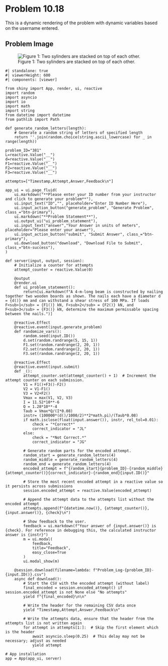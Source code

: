 # Problem 10.18 {.unnumbered}

This is a dynamic rendering of the problem with dynamic variables based on the username entered. 


## Problem Image

![Figure 1: Two sylinders are stacked on top of each other.](images/381.png){fig-alt="A beam of legnth 2L is mounted to the wall on the left side. A force of F1 is applied a distance of L/2 from the wall, a force of F2 is applied a distance of L from the wall, and a force F3 is applied a distance of 2L from the wall. The beam has a rectangular cross section of height 12 cm and width 8 cm. A nail is in the center of the beam holding two pieces together."}

```shinylive-python
#| standalone: true
#| viewerHeight: 600
#| components: [viewer]

from shiny import App, render, ui, reactive
import random
import asyncio
import io
import math
import string
from datetime import datetime
from pathlib import Path

def generate_random_letters(length):
    # Generate a random string of letters of specified length
    return ''.join(random.choice(string.ascii_lowercase) for _ in range(length))  

problem_ID="381"
L=reactive.Value("__")
d=reactive.Value("__")
F1=reactive.Value("__")
F2=reactive.Value("__")
F3=reactive.Value("__")
  
attempts=["Timestamp,Attempt,Answer,Feedback\n"]

app_ui = ui.page_fluid(
    ui.markdown("**Please enter your ID number from your instructor and click to generate your problem**"),
    ui.input_text("ID","", placeholder="Enter ID Number Here"),
    ui.input_action_button("generate_problem", "Generate Problem", class_="btn-primary"),
    ui.markdown("**Problem Statement**"),
    ui.output_ui("ui_problem_statement"),
    ui.input_text("answer","Your Answer in units of meters", placeholder="Please enter your answer"),
    ui.input_action_button("submit", "Submit Answer", class_="btn-primary"),
    ui.download_button("download", "Download File to Submit", class_="btn-success"),
)

def server(input, output, session):
    # Initialize a counter for attempts
    attempt_counter = reactive.Value(0)

    @output
    @render.ui
    def ui_problem_statement():
        return[ui.markdown(f"A 4-m-long beam is constructed by nailing together two wooden boards as shown. The nails each have a diameter d = {d()} mm and can withstand a shear stress of 100 MPa. If loads F<sub>1</sub> = {F1()} kN, F<sub>2</sub> = {F2()} kN, and F<sub>3</sub> = {F3()} kN, determine the maximum permissable spacing between the nails.")]
    
    @reactive.Effect
    @reactive.event(input.generate_problem)
    def randomize_vars():
        random.seed(input.ID())
        d.set(random.randrange(5, 15, 1))
        F1.set(random.randrange(2, 20, 1))
        F2.set(random.randrange(2, 20, 1))
        F3.set(random.randrange(2, 20, 1))
        
    @reactive.Effect
    @reactive.event(input.submit)
    def _():
        attempt_counter.set(attempt_counter() + 1)  # Increment the attempt counter on each submission.
        V1 = F1()+F3()-F2()
        V2 = V1-F1()
        V3 = V2+F2()
        Vmax = max(V1, V2, V3)
        I = 11.52*10**-6
        Q = 1.28*10**-4
        Taub = Vmax*Q/(I*0.08)
        instr= (100000*(d()/1000/2)**2*math.pi)/(Taub*0.08)
        if math.isclose(float(input.answer()), instr, rel_tol=0.01):
            check = "*Correct*"
            correct_indicator = "JL"
        else:
            check = "*Not Correct.*"
            correct_indicator = "JG"

        # Generate random parts for the encoded attempt.
        random_start = generate_random_letters(4)
        random_middle = generate_random_letters(4)
        random_end = generate_random_letters(4)
        encoded_attempt = f"{random_start}{problem_ID}-{random_middle}{attempt_counter()}{correct_indicator}-{random_end}{input.ID()}"

        # Store the most recent encoded attempt in a reactive value so it persists across submissions
        session.encoded_attempt = reactive.Value(encoded_attempt)

        # Append the attempt data to the attempts list without the encoded attempt
        attempts.append(f"{datetime.now()}, {attempt_counter()}, {input.answer()}, {check}\n")

        # Show feedback to the user.
        feedback = ui.markdown(f"Your answer of {input.answer()} is {check}. For reference in debugging this, the calculated instructor answer is {instr}")
        m = ui.modal(
            feedback,
            title="Feedback",
            easy_close=True
        )
        ui.modal_show(m)

    @session.download(filename=lambda: f"Problem_Log-{problem_ID}-{input.ID()}.csv")
    async def download():
        # Start the CSV with the encoded attempt (without label)
        final_encoded = session.encoded_attempt() if session.encoded_attempt is not None else "No attempts"
        yield f"{final_encoded}\n\n"
        
        # Write the header for the remaining CSV data once
        yield "Timestamp,Attempt,Answer,Feedback\n"
        
        # Write the attempts data, ensure that the header from the attempts list is not written again
        for attempt in attempts[1:]:  # Skip the first element which is the header
            await asyncio.sleep(0.25)  # This delay may not be necessary; adjust as needed
            yield attempt

# App installation
app = App(app_ui, server)
```
